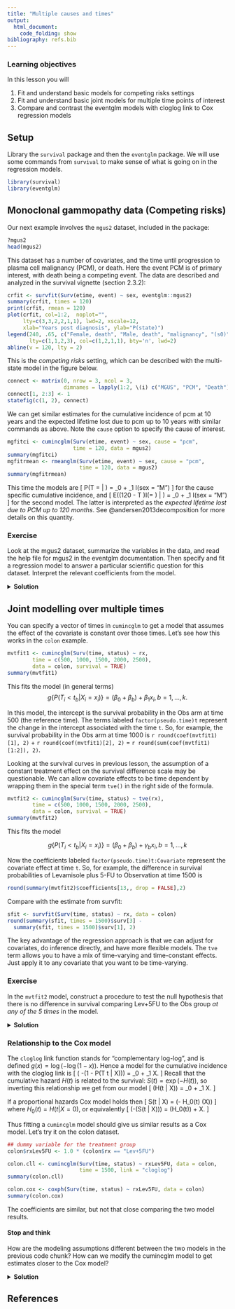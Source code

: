 ```yaml
---
title: "Multiple causes and times"
output:
  html_document:
    code_folding: show
bibliography: refs.bib
---
```


### Learning objectives {.alert .alert-success}

In this lesson you will 

1. Fit and understand basic models for competing risks settings
2. Fit and understand basic joint models for multiple time points of interest
3. Compare and contrast the eventglm models with cloglog link to Cox regression models

## Setup

Library the `survival` package and then the `eventglm` package. We will use some commands from `survival` to make sense of what is going on in the regression models.


```r
library(survival)
library(eventglm)
```

## Monoclonal gammopathy data (Competing risks)

Our next example involves the `mgus2` dataset, included in the package: 

```r
?mgus2
head(mgus2)
```

This dataset has a number of covariates, and the time until progression to plasma cell malignancy (PCM), or death. Here the event PCM is of primary interest, with death being a competing event. The data are described and analyzed in the survival vignette (section 2.3.2): 

```r
crfit <- survfit(Surv(etime, event) ~ sex, eventglm::mgus2)
summary(crfit, times = 120)
print(crfit, rmean = 120)
plot(crfit, col=1:2,  noplot="",
     lty=c(3,3,2,2,1,1), lwd=2, xscale=12,
     xlab="Years post diagnosis", ylab="P(state)")
legend(240, .65, c("Female, death", "Male, death", "malignancy", "(s0)"),
       lty=c(1,1,2,3), col=c(1,2,1,1), bty='n', lwd=2)
abline(v = 120, lty = 2)
```

This is the _competing risks_ setting, which can be described with the multi-state model in the figure below. 

```r
connect <- matrix(0, nrow = 3, ncol = 3, 
                  dimnames = lapply(1:2, \(i) c("MGUS", "PCM", "Death")))
connect[1, 2:3] <- 1
statefig(c(1, 2), connect)
```


We can get similar estimates for the cumulative incidence of pcm at 10 years and the expected lifetime lost due to pcm up to 10 years with similar commands as above. Note the `cause` option to specify the cause of interest.

```r
mgfitci <- cumincglm(Surv(etime, event) ~ sex, cause = "pcm", 
                     time = 120, data = mgus2)
summary(mgfitci)
mgfitrmean <- rmeanglm(Surv(etime, event) ~ sex, cause = "pcm", 
                       time = 120, data = mgus2)
summary(mgfitrmean)
```

This time the models are 
\[
P(T \leq 120 \mbox{ and } \delta = \mbox{PCM} | \mbox{sex}) = \beta_0 + \beta_1 I(sex = "M")
\] 
for the cause specific cumulative incidence, and 
\[
E((120 - T \wedge 120)I(\delta = \mbox{PCM}) | \mbox{sex}) = \beta_0 + \beta_1 I(sex = "M")
\] 
for the second model. The latter is interpreted as the _expected lifetime lost due to PCM up to 120 months_. See @andersen2013decomposition for more details on this quantity. 



### Exercise {.alert .alert-warning}

Look at the mgus2 dataset, summarize the variables in the data, and read the help file for mgus2 in the eventglm documentation. Then specify and fit a regression model to answer a particular scientific question for this dataset. Interpret the relevant coefficients from the model. 

<details>
<summary><strong>Solution</strong></summary>

```r
summary(mgus2)
```

The purpose of this study was to determine whether there are any reliable predictors of progression to malignancy. 

```r
mgfitci2 <- cumincglm(Surv(etime, event) ~ sex + age + hgb + creat + mspike, 
                      cause = "pcm", 
                      time = 120, data = mgus2)
summary(mgfitci2)
mgfitrmean2 <- rmeanglm(Surv(etime, event) ~ sex + age + hgb + creat + mspike, 
                        cause = "pcm", 
                      time = 120, data = mgus2)
summary(mgfitrmean2)
```

The size of the monoclonal serum spike appears to be an independent predictor of the risk of pcm within 10 years, with a 5.7% higher risk for each unit increase in mspike, adjusted for creatinine, hemoglobin, age and sex. Likewise, a unit increase in mspike is associated with an expected 4 months lifetime lost due to PCM, adjusted for the other variables. 

The objects returned by `cumincglm` and `rmeanglm` inherit from `glm`, so many methods are available, including `predict` and `resid`. Residuals use the scaling factor suggested by @perme2008checking, as do predictions. Predicted restricted means give a possible method to predict individual event times, while the predicted cumulative incidence should be probabilities. Note that with the identity link, the predicted cumulative incidence is not guaranteed to be between 0 and 1. 

```r
hist(predict(mgfitrmean2, newdata = mgus2), 
     xlab = "Predicted lifetime lost due to PCM", main = "")
mgus2$prob.pcm10 <- predict(mgfitci2, newdata = mgus2)
mgus2$pseudo.ci <- mgfitci$y
summary(mgus2$prob.pcm10)
cutps <- quantile(mgus2$prob.pcm10, seq(.1, .9, by = .1), na.rm = TRUE)
mgus2$prob.cut <- cut(mgus2$prob.pcm10, 
                      cutps)
pred.p <- cutps[-length(cutps)] + diff(cutps)
obs.p <- c(by(mgus2$pseudo.ci, mgus2$prob.cut, mean))
plot(obs.p ~ pred.p, xlab = "predicted 10 year risk", ylab = "observed 10 year risk")
abline(0, 1)
```
</details>



## Joint modelling over multiple times

You can specify a vector of times in `cumincglm` to get a model that assumes the effect of the covariate is constant over those times. Let's see how this works in the `colon` example.

```r
mvtfit1 <- cumincglm(Surv(time, status) ~ rx, 
        time = c(500, 1000, 1500, 2000, 2500),
        data = colon, survival = TRUE)
summary(mvtfit1)
```

This fits the model (in general terms)
$$g\{P(T_i < t_b| X_i = x_i)\} = (\beta_0 + \beta_b) + \beta_1x_i, b = 1, \ldots, k.$$

In this model, the intercept is the survival probability in the Obs arm at time 500 (the reference time). The terms labeled `factor(pseudo.time)t` represent the change in the intercept associated with the time `t`. So, for example, the survival probability in the Obs arm at time 1000 is `r round(coef(mvtfit1)[1], 2)` + `r round(coef(mvtfit1)[2], 2)` = `r round(sum(coef(mvtfit1)[1:2]), 2)`.

Looking at the survival curves in previous lesson, the assumption of a constant treatment effect on the survival difference scale may be questionable. We can allow covariate effects to be time dependent by wrapping them in the special term `tve()` in the right side of the formula. 


```r
mvtfit2 <- cumincglm(Surv(time, status) ~ tve(rx), 
        time = c(500, 1000, 1500, 2000, 2500),
        data = colon, survival = TRUE)
summary(mvtfit2)
```

This fits the model

$$g\{P(T_i < t_b| X_i = x_i)\} = (\beta_0 + \beta_b) + \gamma_b x_i, b = 1, \ldots, k$$


Now the coefficients labeled `factor(pseudo.time)t:Covariate` represent the covariate effect at time `t`. So, for example, the difference in survival probabilities of Levamisole plus 5-FU to Observation at time 1500 is 

```r
round(summary(mvtfit2)$coefficients[13,, drop = FALSE],2)
``` 

Compare with the estimate from survfit: 

```r
sfit <- survfit(Surv(time, status) ~ rx, data = colon)
round(summary(sfit, times = 1500)$surv[3] - 
  summary(sfit, times = 1500)$surv[1], 2)
```

The key advantage of the regression approach is that we can adjust for covariates, do inference directly, and have more flexible models. The `tve` term allows you to have a mix of time-varying and time-constant effects. Just apply it to any covariate that you want to be time-varying.


### Exercise {.alert .alert-warning}

In the `mvtfit2` model, construct a procedure to test the null hypothesis that there is no difference in survival comparing Lev+5FU to the Obs group _at any of the 5 times_ in the model. 

<details>
<summary><strong>Solution</strong></summary>
The null hypothesis is that the 5 coefficients with the label `rxLev+5FU` are simultaneously equal to 0. We can test this by doing a Wald test manually using the estimated covariance matrix of the estimated coefficients: 

```r
tdex <- grep("rxLev+5FU", names(coef(mvtfit2)), fixed = TRUE)

Wstat <- c(t(coef(mvtfit2)[tdex]) %*% 
             solve(vcov(mvtfit2)[tdex, tdex]) %*% 
             coef(mvtfit2)[tdex])
## under the null this is Chisq with 5 degrees of freedom
pchisq(Wstat, df = length(tdex), lower.tail = FALSE)

```

</details>


### Relationship to the Cox model

The `cloglog` link function stands for "complementary log-log", and is defined $g(x) = \log(-\log(1 - x))$. Hence a model for the cumulative incidence with the cloglog link is
\[
\log( -\log(1 - P(T \leq t | X))) = \beta_0 + \beta_1 X. 
\]
Recall that the cumulative hazard $H(t)$ is related to the survival: $S(t) = \exp(-H(t))$, so inverting this relationship we get from our model
\[
\log(H(t | X)) = \beta_0 + \beta_1 X.
\]

If a proportional hazards Cox model holds then
\[
S(t | X) = \exp(- H_0(t) \exp(\gamma X))
\]
where $H_0(t) = H(t | X = 0)$, or equivalently
\[
\log(-\log(S(t | X))) = \log(H_0(t)) + \gamma X.
\]

Thus fitting a `cumincglm` model should give us similar results as a Cox model. Let's try it on the colon dataset. 

```r
## dummy variable for the treatment group
colon$rxLev5FU <- 1.0 * (colon$rx == "Lev+5FU")

colon.cll <- cumincglm(Surv(time, status) ~ rxLev5FU, data = colon, 
                       time = 1500, link = "cloglog")
summary(colon.cll)

colon.cox <- coxph(Surv(time, status) ~ rxLev5FU, data = colon)
summary(colon.cox)
```


The coefficients are similar, but not that close comparing the two model results. 

#### Stop and think {.alert .alert-info}

How are the modeling assumptions different between the two models in the previous code chunk? How can we modify the cumincglm model to get estimates closer to the Cox model? 

<details>
<summary><strong>Solution</strong></summary>
The key difference is that the cumincglm model is assuming proportional hazards, but __only at one time point__ (1500). We can modify this to a multiple time point model, where we do _not_ want the coefficient to vary in time. If we do allow the coefficient for Lev+5FU to vary in time, then we would get something similar to a Cox model with time varying coefficients. 


```r
colon.cll2 <- cumincglm(Surv(time, status) ~ rxLev5FU, data = colon, 
                       time = c(500, 1000, 1500, 2000, 2500), link = "cloglog")
summary(colon.cll2)
summary(colon.cox)

coef(colon.cll2)[6]
coef(colon.cox)
```

</details>


## References

